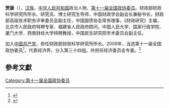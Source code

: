 '''贾康'''（{{bd|1954年|7月|}}），[[汉族|汉族]]，[[中华人民共和国|中华人民共和国]]政治人物、[[第十一届全国政协委员|第十一届全国政协委员]]。财政部财政科学研究所所长、研究员、博士研究生导师，中国财政学会副会长兼秘书长，财政部高级技术职务评审委员会副主任，中国国债协会常务理事，《财政研究》主编，北京市人民政府特聘专家、福建省人民政府顾问，中国人民大学、国家行政学院、厦门大学、西南财经大学特聘教授，中国民生研究院学术委员会副主任。

加入[[中国共产党|中国共产党]]，担任财政部财政科学研究所所长。2008年，当选第十一届全国政协委员<ref>{{cite news|title=第十一届全国政协委员名单|url=http://www.indaa.com.cn/zt/2009qglh/zxzs/200903/t20090303_127573.html|accessdate=2013-04-09|newspaper=新华社北京1月25日电 中国人民政治协商会议第十一届全国委员会委员名单(共2237人，2008年1月25日政协第十届全国委员会常务委员会第二十次会议通过)|date=2008年1月25日|deadurl=yes|archiveurl=https://web.archive.org/web/20130928014403/http://www.indaa.com.cn/zt/2009qglh/zxzs/200903/t20090303_127573.html|archivedate=2013年9月28日}}</ref>，代表经济界，分入第三十四组。并担任经济委员会专委。<ref>{{cite news|title=全国政协信息-贾康|url=http://www.cppcc.gov.cn/CMS/wylibary/showJcwyxtInfoWylibary.action?tabJcwyxt.guid=11W0012700&wytype=wjwy|accessdate=2013-04-11|newspaper=全国政协委员会|archive-date=2016-03-04|archive-url=https://web.archive.org/web/20160304211318/http://www.cppcc.gov.cn/CMS/wylibary/showJcwyxtInfoWylibary.action?tabJcwyxt.guid=11W0012700&wytype=wjwy|dead-url=no}}</ref>

==參考文獻==
{{reflist}}
{{中国政治人物小作品}}

[[Category:第十一届全国政协委员|Category:第十一届全国政协委员]]